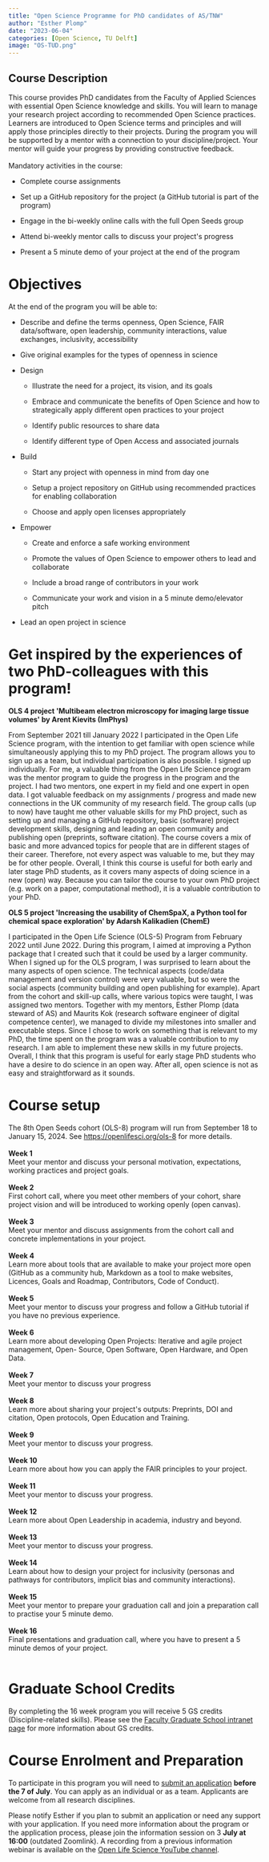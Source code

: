```yaml
---
title: "Open Science Programme for PhD candidates of AS/TNW"
author: "Esther Plomp"
date: "2023-06-04"
categories: [Open Science, TU Delft]
image: "OS-TUD.png"
---
```


## Course Description

This course provides PhD candidates from the Faculty of Applied Sciences with essential Open Science knowledge and skills. You will learn to manage your research project according to recommended Open Science practices. Learners are introduced to Open Science terms and principles and will apply those principles directly to their projects. During the program you will be supported by a mentor with a connection to your discipline/project. Your mentor will guide your progress by providing constructive feedback.\
\
Mandatory activities in the course:

-   Complete course assignments

-   Set up a GitHub repository for the project (a GitHub tutorial is part of the program)

-   Engage in the bi-weekly online calls with the full Open Seeds group

-   Attend bi-weekly mentor calls to discuss your project\'s progress

-   Present a 5 minute demo of your project at the end of the program

# Objectives 

At the end of the program you will be able to:

-   Describe and define the terms openness, Open Science, FAIR data/software, open leadership, community interactions, value exchanges, inclusivity, accessibility

-   Give original examples for the types of openness in science

-   Design 	

    -   Illustrate the need for a project, its vision, and its goals

    -   Embrace and communicate the benefits of Open Science and how to strategically apply different open practices to your project

    -   Identify public resources to share data

    -   Identify different type of Open Access and associated journals	

-   Build 	

    -   Start any project with openness in mind from day one

    -   Setup a project repository on GitHub using recommended practices for enabling collaboration

    -   Choose and apply open licenses appropriately 	

-   Empower

    -   Create and enforce a safe working environment

    -    Promote the values of Open Science to empower others to lead and collaborate

    -    Include a broad range of contributors in your work

    -    Communicate your work and vision in a 5 minute demo/elevator pitch

-   Lead an open project in science

# Get inspired by the experiences of two PhD-colleagues with this program! 

**OLS 4 project \'Multibeam electron microscopy for imaging large tissue volumes\' by Arent Kievits (ImPhys)**

From September 2021 till January 2022 I participated in the Open Life Science program, with the intention to get familiar with open science while simultaneously applying this to my PhD project. The program allows you to sign up as a team, but individual participation is also possible. I signed up individually. For me, a valuable thing from the Open Life Science program was the mentor program to guide the progress in the program and the project. I had two mentors, one expert in my field and one expert in open data. I got valuable feedback on my assignments / progress and made new connections in the UK community of my research field. The group calls (up to now) have taught me other valuable skills for my PhD project, such as setting up and managing a GitHub repository, basic (software) project development skills, designing and leading an open community and publishing open (preprints, software citation). The course covers a mix of basic and more advanced topics for people that are in different stages of their career. Therefore, not every aspect was valuable to me, but they may be for other people. Overall, I think this course is useful for both early and later stage PhD students, as it covers many aspects of doing science in a new (open) way. Because you can tailor the course to your own PhD project (e.g. work on a paper, computational method), it is a valuable contribution to your PhD.

**OLS 5 project \'Increasing the usability of ChemSpaX, a Python tool for chemical space exploration\' by Adarsh Kalikadien (ChemE)**

I participated in the Open Life Science (OLS-5) Program from February 2022 until June 2022. During this program, I aimed at improving a Python package that I created such that it could be used by a larger community. When I signed up for the OLS program, I was surprised to learn about the many aspects of open science. The technical aspects (code/data management and version control) were very valuable, but so were the social aspects (community building and open publishing for example). Apart from the cohort and skill-up calls, where various topics were taught, I was assigned two mentors. Together with my mentors, Esther Plomp (data steward of AS) and Maurits Kok (research software engineer of digital competence center), we managed to divide my milestones into smaller and executable steps. Since I chose to work on something that is relevant to my PhD, the time spent on the program was a valuable contribution to my research. I am able to implement these new skills in my future projects. Overall, I think that this program is useful for early stage PhD students who have a desire to do science in an open way. After all, open science is not as easy and straightforward as it sounds.

# Course setup

The 8th Open Seeds cohort (OLS-8) program will run from September 18 to January 15, 2024. See <https://openlifesci.org/ols-8> for more details.\
\
**Week 1**\
Meet your mentor and discuss your personal motivation, expectations, working practices and project goals.\
\
**Week 2**\
First cohort call, where you meet other members of your cohort, share project vision and will be introduced to working openly (open canvas).\
\
**Week 3**\
Meet your mentor and discuss assignments from the cohort call and concrete implementations in your project.\
\
**Week 4**\
Learn more about tools that are available to make your project more open (GitHub as a community hub, Markdown as a tool to make websites, Licences, Goals and Roadmap, Contributors, Code of Conduct).\
\
**Week 5**\
Meet your mentor to discuss your progress and follow a GitHub tutorial if you have no previous experience.\
\
**Week 6**\
Learn more about developing Open Projects: Iterative and agile project management, Open- Source, Open Software, Open Hardware, and Open Data.\
\
**Week 7**\
Meet your mentor to discuss your progress\
\
**Week 8**\
Learn more about sharing your project\'s outputs: Preprints, DOI and citation, Open protocols, Open Education and Training.\
\
**Week 9**\
Meet your mentor to discuss your progress.\
\
**Week 10**\
Learn more about how you can apply the FAIR principles to your project.\
\
**Week 11**\
Meet your mentor to discuss your progress.\
\
**Week 12**\
Learn more about Open Leadership in academia, industry and beyond.\
\
**Week 13** \
Meet your mentor to discuss your progress.\
\
**Week 14**\
Learn about how to design your project for inclusivity (personas and pathways for contributors, implicit bias and community interactions).\
\
**Week 15**\
Meet your mentor to prepare your graduation call and join a preparation call to practise your 5 minute demo.\
\
**Week 16**\
Final presentations and graduation call, where you have to present a 5 minute demos of your project.\
 

# Graduate School Credits

By completing the 16 week program you will receive 5 GS credits (Discipline-related skills). Please see the [Faculty Graduate School intranet page](https://intranet.tudelft.nl/en/group/guest/-/faculty-graduate-school-of-as) for more information about GS credits.

# Course Enrolment and Preparation

To participate in this program you will need to [submit an application](https://github.com/open-life-science/application-forms) **before the 7 of July**. You can apply as an individual or as a team. Applicants are welcome from all research disciplines.

Please notify Esther if you plan to submit an application or need any support with your application. If you need more information about the program or the application process, please join the information session on 3 **July at 16:00** (outdated Zoomlink). A recording from a previous information webinar is available on the [Open Life Science YouTube channel](#0).
